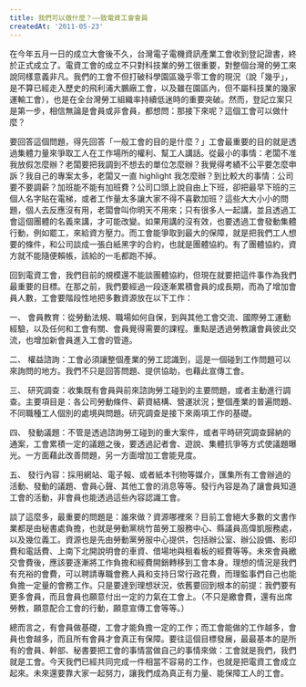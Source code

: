 ```yaml
---
title: 我們可以做什麼？——致電資工會會員
createdAt: '2011-05-23'
---
```


在今年五月一日的成立大會後不久，台灣電子電機資訊產業工會收到登記證書，終於正式成立了。電資工會的成立不只對科技業的勞工很重要，對整個台灣的勞工來說同樣意義非凡。我們的工會不但打破科學園區幾乎零工會的現況（說「幾乎」，是不算已經走入歷史的飛利浦大鵬廠工會，以及雖在園區內，但不屬科技業的幾家運輸工會），也是在全台灣勞工組織率持續低迷時的重要突破。然而，登記立案只是第一步，相信無論是會員或非會員，都想問：那接下來呢？這個工會可以做什麼？

要回答這個問題，得先回答「一般工會的目的是什麼？」工會最重要的目的就是透過集體力量來爭取工人在工作場所的權利、幫工人講話。從最小的事情：老闆不准我放假怎麼辦？老闆要把我調到不想去的單位怎麼辦？我覺得考績不公平要怎麼申訴？我自己的專案太多，老闆又一直 highlight 我怎麼辦？到比較大的事情：公司要不要調薪？加班能不能有加班費？公司口頭上說自由上下班，卻把最早下班的三個人名字貼在電梯，或者工作量太多讓大家不得不喜歡加班？這些大大小小的問題，個人去反應沒有用，老闆會叫你明天不用來；只有很多人一起講，並且透過工會這個團體的名義來講，才可能改變。如果用講的沒有效，也要透過工會發動集體行動，例如罷工，來給資方壓力。而工會能爭取到最大的保障，就是把我們工人想要的條件，和公司談成一張白紙黑字的合約，也就是團體協約。有了團體協約，資方就不能隨便賴帳，該給的一毛都跑不掉。

回到電資工會，我們目前的規模還不能談團體協約，但現在就要把這件事作為我們最重要的目標。在那之前，我們要經過一段逐漸累積會員的成長期，而為了增加會員人數，工會要階段性地把多數資源放在以下工作：

一、 會員教育：從勞動法規、職場如何自保，到與其他工會交流、國際勞工運動經驗，以及任何和工會有關、會員覺得需要的課程。重點是透過勞教讓會員彼此交流，也增加新會員進入工會的管道。

二、 權益諮詢：工會必須讓整個產業的勞工認識到，這是一個碰到工作問題可以來詢問的地方。我們不只是回答問題、提供協助，也藉此宣傳工會。

三、 研究調查：收集既有會員與前來諮詢勞工碰到的主要問題，或者主動進行調查。主要項目是：各公司勞動條件、薪資結構、營運狀況；整個產業的普遍問題、不同職種工人個別的處境與問題。研究調查是接下來兩項工作的基礎。

四、 發動議題：不管是透過諮詢勞工碰到的重大案件，或者平時研究調查歸納的通案，工會累積一定的議題之後，要透過記者會、遊說、集體抗爭等方式使議題曝光。一方面藉此改善問題，另一方面增加工會能見度。

五、 發行內容：採用網站、電子報、或者紙本刊物等媒介，匯集所有工會辦過的活動、發動的議題、會員心聲、其他工會的消息等等。發行內容是為了讓會員知道工會的活動，非會員也能透過這些內容認識工會。

談了這麼多，最重要的問題是：誰來做？資源哪裡來？目前工會絕大多數的文書作業都是由秘書處負擔，也就是勞動黨桃竹苗勞工服務中心、縣議員高偉凱服務處，以及幾位義工。資源也是先由勞動黨勞服中心提供，包括辦公室、辦公設備、影印費和電話費、上南下北開說明會的車資、借場地與租看板的經費等等。未來會員繳交會費後，應該要逐漸將工作負擔和經費開銷轉移到工會本身。理想的情況是我們有充裕的會費，可以聘請專職會務人員和支持日常行政花費，而理監事們自己也能負擔一定量的會務工作。只是要達到理想狀況，依舊要回到根本的前提：我們要有更多會員，而且會員也願意付出一定的力氣在工會上。（不只是繳會費，還有出席勞教，願意配合工會的行動，願意宣傳工會等等。）

總而言之，有會員做基礎，工會才能負擔一定的工作；而工會能做的工作越多，會員也會越多，而且所有會員才會真正有保障。要往這個目標發展，最最基本的是所有的會員、幹部、秘書要把工會的事情當做自己的事情來做：工會就是我們，我們就是工會。今天我們已經共同完成一件相當不容易的工作，也就是把電資工會成立起來。未來還要靠大家一起努力，讓我們成為真正有力量、能保障工人的工會。

